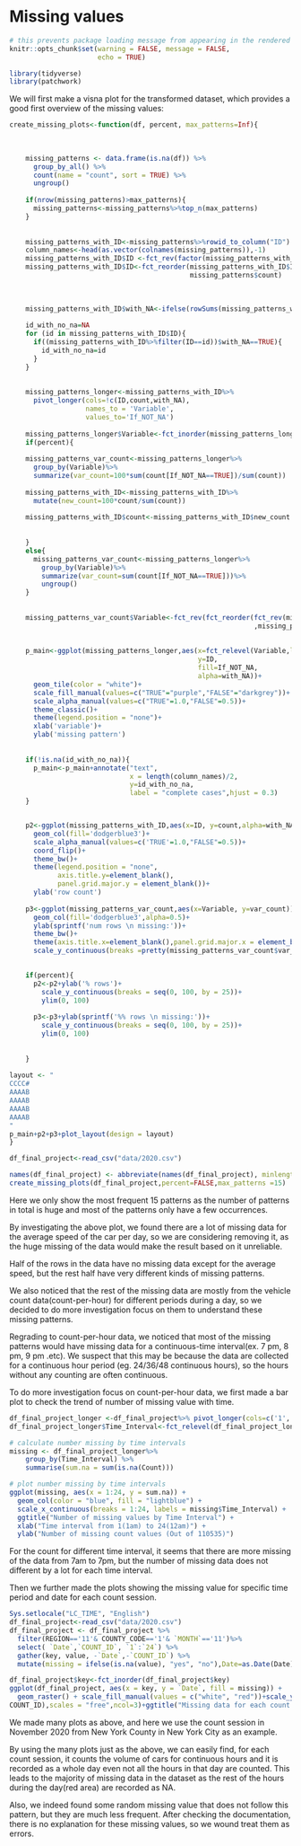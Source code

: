# Missing values



```r
# this prevents package loading message from appearing in the rendered version of your problem set
knitr::opts_chunk$set(warning = FALSE, message = FALSE,
                      echo = TRUE)
```

```r
library(tidyverse)
library(patchwork)
```

We will first make a visna  plot for the transformed dataset, which provides a good first overview of the missing values:
```r

create_missing_plots<-function(df, percent, max_patterns=Inf){
  
  
     
    missing_patterns <- data.frame(is.na(df)) %>%
      group_by_all() %>%
      count(name = "count", sort = TRUE) %>%
      ungroup()
    
    if(nrow(missing_patterns)>max_patterns){
      missing_patterns<-missing_patterns%>%top_n(max_patterns)
    }
      
  
    missing_patterns_with_ID<-missing_patterns%>%rowid_to_column("ID")
    column_names<-head(as.vector(colnames(missing_patterns)),-1)
    missing_patterns_with_ID$ID <-fct_rev(factor(missing_patterns_with_ID$ID))
    missing_patterns_with_ID$ID<-fct_reorder(missing_patterns_with_ID$ID,
                                             missing_patterns$count)
  
  
  
    missing_patterns_with_ID$with_NA<-ifelse(rowSums(missing_patterns_with_ID[column_names] == TRUE) == 0, TRUE, FALSE)
  
    id_with_no_na=NA
    for (id in missing_patterns_with_ID$ID){
      if((missing_patterns_with_ID%>%filter(ID==id))$with_NA==TRUE){
        id_with_no_na=id
      }
    }
  
  
    missing_patterns_longer<-missing_patterns_with_ID%>%
      pivot_longer(cols=!c(ID,count,with_NA),
                   names_to = 'Variable',
                   values_to='If_NOT_NA')
  
    missing_patterns_longer$Variable<-fct_inorder(missing_patterns_longer$Variable)
    if(percent){
    
    missing_patterns_var_count<-missing_patterns_longer%>%
      group_by(Variable)%>%
      summarize(var_count=100*sum(count[If_NOT_NA==TRUE])/sum(count))
    
    missing_patterns_with_ID<-missing_patterns_with_ID%>%
      mutate(new_count=100*count/sum(count))
    
    missing_patterns_with_ID$count<-missing_patterns_with_ID$new_count
    
    
    }
    else{
      missing_patterns_var_count<-missing_patterns_longer%>%
        group_by(Variable)%>%
        summarize(var_count=sum(count[If_NOT_NA==TRUE]))%>%
        ungroup()
    }
    
    
    missing_patterns_var_count$Variable<-fct_rev(fct_reorder(fct_rev(missing_patterns_var_count$Variable)
                                                             ,missing_patterns_var_count$var_count))
    
  
    p_main<-ggplot(missing_patterns_longer,aes(x=fct_relevel(Variable,levels=levels(missing_patterns_var_count$Variable)),
                                               y=ID,
                                               fill=If_NOT_NA,
                                               alpha=with_NA))+
      geom_tile(color = "white")+
      scale_fill_manual(values=c("TRUE"="purple","FALSE"="darkgrey"))+
      scale_alpha_manual(values=c("TRUE"=1.0,"FALSE"=0.5))+
      theme_classic()+
      theme(legend.position = "none")+
      xlab('variable')+
      ylab('missing pattern')
    
    
    if(!is.na(id_with_no_na)){
      p_main<-p_main+annotate("text", 
                              x = length(column_names)/2, 
                              y=id_with_no_na,
                              label = "complete cases",hjust = 0.3)
    }


    p2<-ggplot(missing_patterns_with_ID,aes(x=ID, y=count,alpha=with_NA))+
      geom_col(fill='dodgerblue3')+
      scale_alpha_manual(values=c('TRUE'=1.0,"FALSE"=0.5))+
      coord_flip()+
      theme_bw()+
      theme(legend.position = "none",
            axis.title.y=element_blank(),
            panel.grid.major.y = element_blank())+
      ylab('row count')
    
    p3<-ggplot(missing_patterns_var_count,aes(x=Variable, y=var_count))+
      geom_col(fill='dodgerblue3',alpha=0.5)+
      ylab(sprintf('num rows \n missing:'))+
      theme_bw()+
      theme(axis.title.x=element_blank(),panel.grid.major.x = element_blank())+
      scale_y_continuous(breaks =pretty(missing_patterns_var_count$var_count, n = 3))

    
    if(percent){
      p2<-p2+ylab('% rows')+
        scale_y_continuous(breaks = seq(0, 100, by = 25))+
        ylim(0, 100)
      
      p3<-p3+ylab(sprintf('%% rows \n missing:'))+
        scale_y_continuous(breaks = seq(0, 100, by = 25))+
        ylim(0, 100)
    
    
    }
    
layout <- "
CCCC#
AAAAB
AAAAB
AAAAB
AAAAB
"
p_main+p2+p3+plot_layout(design = layout)
}


```


```r
df_final_project<-read_csv("data/2020.csv")

names(df_final_project) <- abbreviate(names(df_final_project), minlength=3,method = "both.sides") 
create_missing_plots(df_final_project,percent=FALSE,max_patterns =15)
```

Here we only show the most frequent 15 patterns as the number of patterns in total is huge and most of the patterns only have a few occurrences. 

By investigating the above plot, we found there are a lot of missing data for the average speed of the car per day, so we are considering removing it, as the huge missing of the data would make the result based on it unreliable.

Half of the rows in the data have no missing data except for the average speed, but the rest half have very different kinds of missing patterns.

We also noticed that the rest of the missing data are mostly from the vehicle count data(count-per-hour) for different periods during a day, so we decided to do more investigation focus on them to understand these missing patterns.

Regrading to count-per-hour data, we noticed that most of the missing patterns would have missing data for a continuous-time interval(ex. 7 pm, 8 pm, 9 pm .etc). We suspect that this may be because the data are collected for a continuous hour period (eg. 24/36/48 continuous hours), so the hours without any counting are often continuous.


To do more investigation focus on count-per-hour data, we first made a bar plot to check the trend of number of missing value with time.
```r
df_final_project_longer <-df_final_project%>% pivot_longer(cols=c('1','2','3','4','5','6','7','8','9','10','11','12','13','14','15','16','17','18','19','20','21','22','23','24'),names_to="Time_Interval",values_to = "Count")
df_final_project_longer$Time_Interval<-fct_relevel(df_final_project_longer$Time_Interval,c('1','2','3','4','5','6','7','8','9','10','11','12','13','14','15','16','17','18','19','20','21','22','23','24'))

# calculate number missing by time intervals
missing <- df_final_project_longer%>% 
    group_by(Time_Interval) %>% 
    summarise(sum.na = sum(is.na(Count)))

# plot number missing by time intervals
ggplot(missing, aes(x = 1:24, y = sum.na)) +
  geom_col(color = "blue", fill = "lightblue") +
  scale_x_continuous(breaks = 1:24, labels = missing$Time_Interval) +
  ggtitle("Number of missing values by Time Interval") +
  xlab("Time interval from 1(1am) to 24(12am)") +
  ylab("Number of missing count values (Out of 110535)")

```


For the count for different time interval, it seems that there are more missing of the data from 7am to 7pm, but the number of missing data does not different by a lot for each time interval.



Then we further made the plots showing the missing value for specific time period and date for each count session.


```r

Sys.setlocale("LC_TIME", "English")
df_final_project<-read_csv("data/2020.csv")
df_final_project <- df_final_project %>%
  filter(REGION=='11'& COUNTY_CODE=='1'& `MONTH`=='11')%>%
  select( `Date`,`COUNT_ID`, `1`:`24`) %>%
  gather(key, value, -`Date`,-`COUNT_ID`) %>%
  mutate(missing = ifelse(is.na(value), "yes", "no"),Date=as.Date(Date))

df_final_project$key<-fct_inorder(df_final_project$key)
ggplot(df_final_project, aes(x = key, y = `Date`, fill = missing)) + 
  geom_raster() + scale_fill_manual(values = c("white", "red"))+scale_y_date(date_breaks = "1 day") + theme_bw()+ facet_wrap(vars(
COUNT_ID),scales = "free",ncol=3)+ggtitle("Missing data for each count session in November, 2020 from New York County in New York city")+xlab('Time Period')+ylab('Date')
```


We made many plots as above, and here we use the count session in November 2020 from New York County in New York City as an example.


By using the many plots just as the above, we can easily find, for each count session, it counts the volume of cars for continuous hours and it is recorded as a whole day even not all the hours in that day are counted. This leads to the majority of missing data in the dataset as the rest of the hours during the day(red area) are recorded as NA. 


Also, we indeed found some random missing value that does not follow this pattern, but they are much less frequent. After checking the documentation, there is no explanation for these missing values, so we wound treat them as errors.
